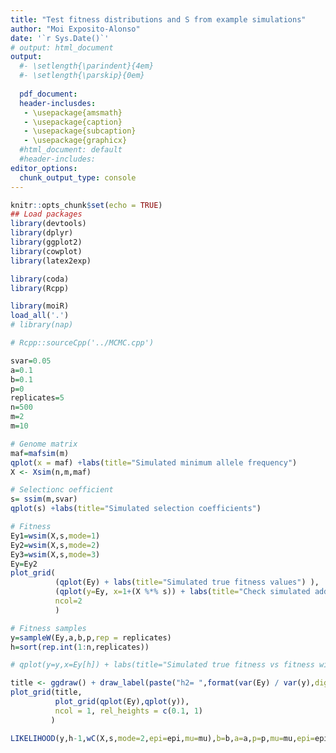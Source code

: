 ```yaml
---
title: "Test fitness distributions and S from example simulations"
author: "Moi Exposito-Alonso"
date: '`r Sys.Date()`'
# output: html_document
output:
  #- \setlength{\parindent}{4em}
  #- \setlength{\parskip}{0em}
  
  pdf_document:
  header-inclusdes:
   - \usepackage{amsmath}
   - \usepackage{caption}
   - \usepackage{subcaption}
   - \usepackage{graphicx}
  #html_document: default
  #header-includes:
editor_options: 
  chunk_output_type: console
---
```


```r
 
knitr::opts_chunk$set(echo = TRUE)
## Load packages
library(devtools)
library(dplyr)
library(ggplot2)
library(cowplot)
library(latex2exp)

library(coda)
library(Rcpp)

library(moiR)
load_all('.')
# library(nap)


```


```r
# Rcpp::sourceCpp('../MCMC.cpp')

svar=0.05
a=0.1
b=0.1
p=0
replicates=5
n=500
m=2
m=10

# Genome matrix
maf=mafsim(m)
qplot(x = maf) +labs(title="Simulated minimum allele frequency")
X <- Xsim(n,m,maf)

# Selectionc oefficient
s= ssim(m,svar)
qplot(s) +labs(title="Simulated selection coefficients")

# Fitness
Ey1=wsim(X,s,mode=1)
Ey2=wsim(X,s,mode=2)
Ey3=wsim(X,s,mode=3)
Ey=Ey2
plot_grid(
          (qplot(Ey) + labs(title="Simulated true fitness values") ),
          (qplot(y=Ey, x=1+(X %*% s)) + labs(title="Check simulated additive with C++ vs R")),
          ncol=2
          )

# Fitness samples
y=sampleW(Ey,a,b,p,rep = replicates)
h=sort(rep.int(1:n,replicates))

# qplot(y=y,x=Ey[h]) + labs(title="Simulated true fitness vs fitness with sampling variance")

title <- ggdraw() + draw_label(paste("h2= ",format(var(Ey) / var(y),digits=2)),fontface = 'bold')
plot_grid(title,
          plot_grid(qplot(Ey),qplot(y)),
          ncol = 1, rel_heights = c(0.1, 1)
         )

```

```r
LIKELIHOOD(y,h-1,wC(X,s,mode=2,epi=epi,mu=mu),b=b,a=a,p=p,mu=mu,epi=epi)


```

